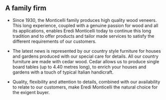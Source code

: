 ## A family firm
 
* Since 1930, the Monticelli family produces high quality wood veneers. This long experience, coupled with a genuine passion for wood and all its applications, enables Eredi Monticelli today to continue this long tradition and to offer products and tailor made services to satisfy the different requirements of our customers.

* The latest news is represented by our country style furniture for houses and gardens produced with our special care for details. All our country furniture are made with cedar wood. Cedar allows us to produce single board tables (up to 4.40 metres long), to enrich your houses and gardens with a touch of typical Italian handicraft.

* Quality, flexibility and attention to details, combined with our availability to relate to our customers, make Eredi Monticelli the natural choice for the exigent buyer.